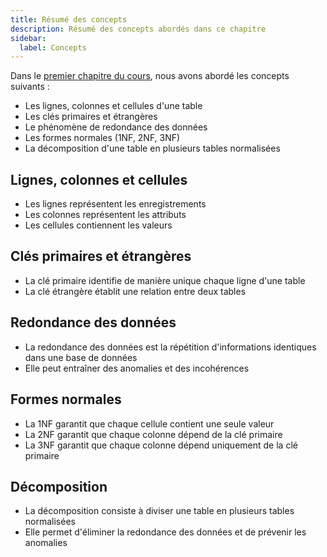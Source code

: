 ```yaml
---
title: Résumé des concepts
description: Résumé des concepts abordés dans ce chapitre
sidebar:
  label: Concepts
---
```



<Slide title="Résumé des concepts">

Dans le [premier chapitre du cours](/bdd/01-concepts/01-introduction/), nous avons abordé les concepts suivants :

- Les lignes, colonnes et cellules d'une table
- Les clés primaires et étrangères
- Le phénomène de redondance des données
- Les formes normales (1NF, 2NF, 3NF)
- La décomposition d'une table en plusieurs tables normalisées

</Slide>

<Slide>

## Lignes, colonnes et cellules

- Les lignes représentent les enregistrements
- Les colonnes représentent les attributs
- Les cellules contiennent les valeurs

</Slide>

<Slide>

## Clés primaires et étrangères

- La clé primaire identifie de manière unique chaque ligne d'une table
- La clé étrangère établit une relation entre deux tables

</Slide>

<Slide>

## Redondance des données

- La redondance des données est la répétition d'informations identiques dans une base de données
- Elle peut entraîner des anomalies et des incohérences

</Slide>

<Slide>

## Formes normales

- La 1NF garantit que chaque cellule contient une seule valeur
- La 2NF garantit que chaque colonne dépend de la clé primaire
- La 3NF garantit que chaque colonne dépend uniquement de la clé primaire

</Slide>

<Slide>

## Décomposition

- La décomposition consiste à diviser une table en plusieurs tables normalisées
- Elle permet d'éliminer la redondance des données et de prévenir les anomalies

</Slide>
